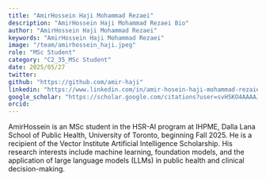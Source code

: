 ```yaml
---
title: "AmirHossein Haji Mohammad Rezaei"
description: "AmirHossein Haji Mohammad Rezaei Bio"
author: "AmirHossein Haji Mohammad Rezaei"
keywords: "AmirHossein Haji Mohammad Rezaei"
image: "/team/amirhossein_haji.jpeg"
role: "MSc Student"
category: "C2_35_MSc Student"
date: 2025/05/27
twitter: 
github: "https://github.com/amir-haji"
linkedin: "https://www.linkedin.com/in/amir-hosein-haji-mohammad-rezaie-843209215/"
google_scholar: "https://scholar.google.com/citations?user=svHSKO4AAAAJ"
orcid:
---
```


AmirHossein is an MSc student in the HSR-AI program at IHPME, Dalla Lana School of Public Health, University of Toronto, beginning Fall 2025. He is a recipient of the Vector Institute Artificial Intelligence Scholarship. His research interests include machine learning, foundation models, and the application of large language models (LLMs) in public health and clinical decision-making.